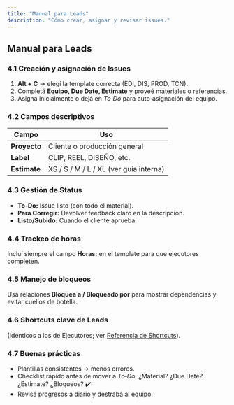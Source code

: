 ```yaml
---
title: "Manual para Leads"
description: "Cómo crear, asignar y revisar issues."
---
```


## Manual para Leads

### 4.1 Creación y asignación de Issues

1. **Alt + C** → elegí la template correcta (EDI, DIS, PROD, TCN).
2. Completá **Equipo, Due Date, Estimate** y proveé materiales o referencias.
3. Asigná inicialmente o dejá en *To‑Do* para auto‑asignación del equipo.

### 4.2 Campos descriptivos

| Campo | Uso |
| ------------ | -------------------------------------- |
| **Proyecto** | Cliente o producción general |
| **Label** | CLIP, REEL, DISEÑO, etc. |
| **Estimate** | XS / S / M / L / XL (ver guía interna) |

### 4.3 Gestión de Status

* **To‑Do:** Issue listo (con todo el material).
* **Para Corregir:** Devolver feedback claro en la descripción.
* **Listo/Subido:** Cuando el cliente aprueba.

### 4.4 Trackeo de horas

Incluí siempre el campo **Horas:** en el template para que ejecutores completen.

### 4.5 Manejo de bloqueos

Usá relaciones **Bloquea a / Bloqueado por** para mostrar dependencias y evitar cuellos de botella.

### 4.6 Shortcuts clave de Leads

(Idénticos a los de Ejecutores; ver [Referencia de Shortcuts](shortcuts)).

### 4.7 Buenas prácticas

* Plantillas consistentes → menos errores.
* Checklist rápido antes de mover a *To‑Do*: ¿Material? ¿Due Date? ¿Estimate? ¿Bloqueos? ✔️
* Revisá progresos a diario y destrabá al equipo.

